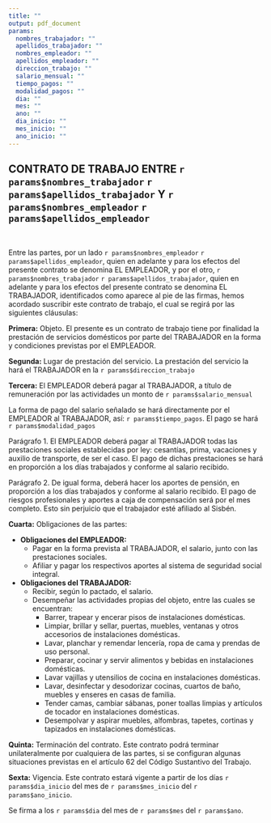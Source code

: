 ```yaml
---
title: ""
output: pdf_document
params:
  nombres_trabajador: ""
  apellidos_trabajador: ""
  nombres_empleador: ""
  apellidos_empleador: ""
  direccion_trabajo: ""
  salario_mensual: ""
  tiempo_pagos: ""
  modalidad_pagos: ""
  dia: ""
  mes: ""
  ano: ""
  dia_inicio: ""
  mes_inicio: ""
  ano_inicio: ""
---
```



## CONTRATO DE TRABAJO ENTRE **`r params$nombres_trabajador`** **`r params$apellidos_trabajador`** **Y** **`r params$nombres_empleador`** **`r params$apellidos_empleador`**
\ 

Entre las partes, por un lado `r params$nombres_empleador` `r params$apellidos_empleador`, quien en adelante y para los efectos del presente contrato se denomina EL EMPLEADOR, y por el otro, `r params$nombres_trabajador` `r params$apellidos_trabajador`, quien en adelante y para los efectos del presente contrato se denomina EL TRABAJADOR, identificados como aparece al pie de las firmas, hemos acordado suscribir este contrato de trabajo, el cual se regirá por las siguientes cláusulas:

**Primera:** Objeto. El presente es un contrato de trabajo tiene por finalidad la prestación de servicios domésticos por parte del TRABAJADOR en la forma y condiciones previstas por el EMPLEADOR.

**Segunda:** Lugar de prestación del servicio. La prestación del servicio la hará el TRABAJADOR en la `r params$direccion_trabajo`

**Tercera:** El EMPLEADOR deberá pagar al TRABAJADOR, a título de remuneración por las actividades un monto de `r params$salario_mensual`

La forma de pago del salario señalado se hará directamente por el EMPLEADOR al TRABAJADOR, así: `r params$tiempo_pagos`. El pago se hará `r params$modalidad_pagos`

Parágrafo 1. El EMPLEADOR deberá pagar al TRABAJADOR todas las prestaciones sociales establecidas por ley: cesantías, prima, vacaciones y auxilio de transporte, de ser el caso. El pago de dichas prestaciones se hará en proporción a los días trabajados y conforme al salario recibido.

Parágrafo 2. De igual forma, deberá hacer los aportes de pensión, en proporción a los días trabajados y conforme al salario recibido. El pago de riesgos profesionales y aportes a caja de compensación será por el mes completo. Esto sin perjuicio que el trabajador esté afiliado al Sisbén.

**Cuarta:** Obligaciones de las partes:

* **Obligaciones del EMPLEADOR:**
  + Pagar en la forma prevista al TRABAJADOR, el salario, junto con las prestaciones sociales.
  + Afiliar y pagar los respectivos aportes al sistema de seguridad social integral.

* **Obligaciones del TRABAJADOR:**
  + Recibir, según lo pactado, el salario.
  + Desempeñar las actividades propias del objeto, entre las cuales se encuentran:
    - Barrer, trapear y encerar pisos de instalaciones domésticas.
    - Limpiar, brillar y sellar, puertas, muebles, ventanas y otros accesorios de instalaciones domésticas.
    - Lavar, planchar y remendar lencería, ropa de cama y prendas de uso personal.
    - Preparar, cocinar y servir alimentos y bebidas en instalaciones domésticas.
    - Lavar vajillas y utensilios de cocina en instalaciones domésticas.
    - Lavar, desinfectar y desodorizar cocinas, cuartos de baño, muebles y enseres en casas de familia.
    - Tender camas, cambiar sábanas, poner toallas limpias y artículos de tocador en instalaciones domésticas.
    - Desempolvar y aspirar muebles, alfombras, tapetes, cortinas y tapizados en instalaciones domésticas.
    

**Quinta:** Terminación del contrato. Este contrato podrá terminar unilateralmente por cualquiera de las partes, si se configuran algunas situaciones previstas en el artículo 62 del Código Sustantivo del Trabajo.

**Sexta:** Vigencia. Este contrato estará vigente a partir de los días `r params$dia_inicio` del mes de `r params$mes_inicio` del `r params$ano_inicio`. 

Se firma a los `r params$dia` del mes de `r params$mes` del `r params$ano`.
\ 
\ 
    
